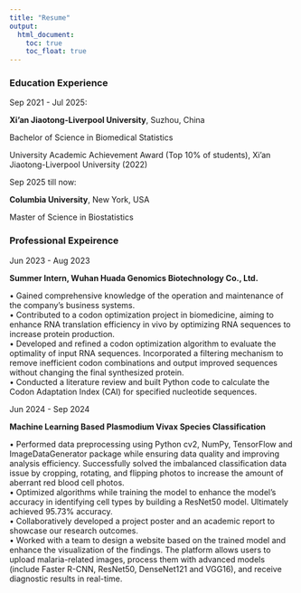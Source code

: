 ```yaml
---
title: "Resume"
output:
  html_document:
    toc: true
    toc_float: true
---
```


### Education Experience

Sep 2021 - Jul 2025:

**Xi’an Jiaotong-Liverpool University**, Suzhou, China  

Bachelor of Science in Biomedical Statistics 

University Academic Achievement Award (Top 10% of students), Xi’an Jiaotong-Liverpool University (2022)

Sep 2025 till now:

**Columbia University**, New York, USA

Master of Science in Biostatistics

### Professional Expeirence

Jun 2023 - Aug 2023

**Summer Intern, Wuhan Huada Genomics Biotechnology Co., Ltd.** 
                    						          
•	Gained comprehensive knowledge of the operation and maintenance of the company’s business systems.  
•	Contributed to a codon optimization project in biomedicine, aiming to enhance RNA translation efficiency in vivo by optimizing RNA sequences to increase protein production.  
•	Developed and refined a codon optimization algorithm to evaluate the optimality of input RNA sequences. Incorporated a filtering mechanism to remove inefficient codon combinations and output improved sequences without changing the final synthesized protein.  
•	Conducted a literature review and built Python code to calculate the Codon Adaptation Index (CAI) for specified nucleotide sequences.  

Jun 2024 - Sep 2024

**Machine Learning Based Plasmodium Vivax Species Classification**

•	Performed data preprocessing using Python cv2, NumPy, TensorFlow and ImageDataGenerator package while ensuring data quality and improving analysis efficiency. Successfully solved the imbalanced classification data issue by cropping, rotating, and flipping photos to increase the amount of aberrant red blood cell photos.  
•	Optimized algorithms while training the model to enhance the model’s accuracy in identifying cell types by building a ResNet50 model. Ultimately achieved 95.73% accuracy.  
•	Collaboratively developed a project poster and an academic report to showcase our research outcomes.  
•	Worked with a team to design a website based on the trained model and enhance the visualization of the findings. The platform allows users to upload malaria-related images, process them with advanced models (include Faster R-CNN, ResNet50, DenseNet121 and VGG16), and receive diagnostic results in real-time.  
